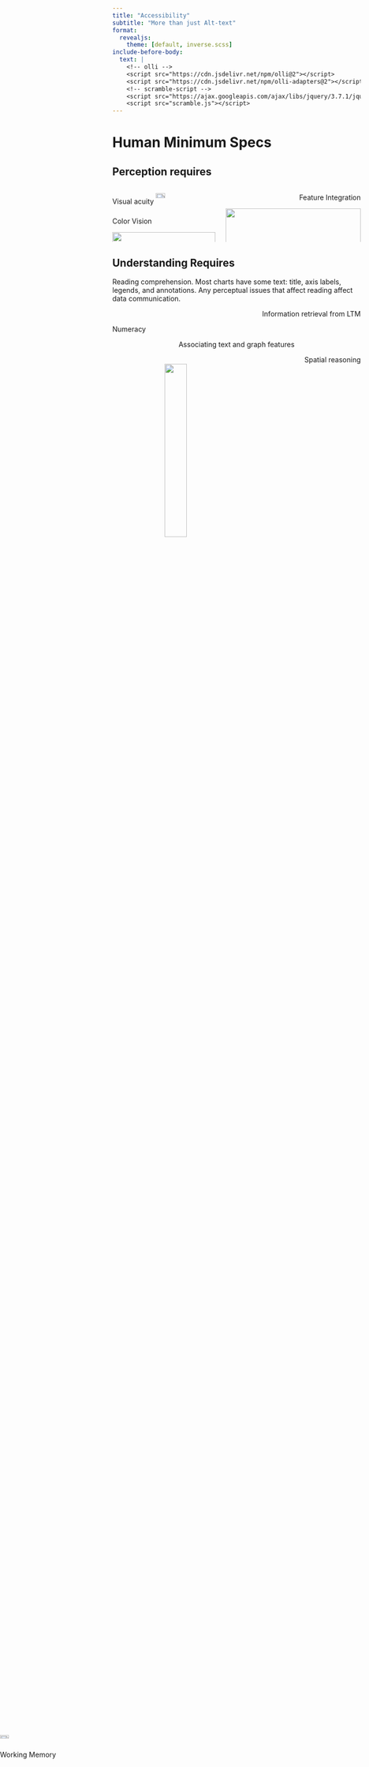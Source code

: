 ```yaml
---
title: "Accessibility"
subtitle: "More than just Alt-text"
format: 
  revealjs:
    theme: [default, inverse.scss]
include-before-body:
  text: |
    <!-- olli -->
    <script src="https://cdn.jsdelivr.net/npm/olli@2"></script>
    <script src="https://cdn.jsdelivr.net/npm/olli-adapters@2"></script>
    <!-- scramble-script -->
    <script src="https://ajax.googleapis.com/ajax/libs/jquery/3.7.1/jquery.min.js"></script>
    <script src="scramble.js"></script>
---
```


# Human Minimum Specs

## Perception requires

::: {.columns}

::: {.column}
::: {.fragment}
[Visual acuity]{style="vertical-align:middle;"} ![](../fig/magnifying-glass-text.png){style="width:30%;vertical-align:middle;"}
:::

::: {.fragment style="vertical-align:bottom;"}
[Color Vision]{style="vertical-align:middle;text-align:right;"}

![](../fig/Absorption-Spectra-Retina.svg){style="width:100%;vertical-align:middle;text-align:right;"} 
:::
:::

::: {.column}
::: {.fragment style="text-align:right;"}
Feature Integration
:::

::: {.fragment style="vertical-align:bottom;text-align:center;"}

![](../fig/gestalt.svg){style="width:100%;vertical-align:middle;text-align:right;"} 

[Grouping & Sense-making]{style="vertical-align:middle;text-align:right;"}
:::
:::

:::




## Understanding Requires


::: {.fragment fragment-index=0}

Reading comprehension. [Most charts have some text: title, axis labels, legends, and annotations. Any perceptual issues that affect reading affect data communication.]{#scramble .small}

<script type="text/javascript" src="scramble.js"></script>

:::

::: {.fragment fragment-index=5 style="text-align:right;"}
Information retrieval from LTM
:::

[Numeracy]{.fragment fragment-index=4}

::: {.fragment fragment-index=2 style="text-align: center;"}
Associating text and graph features
:::


::: {.fragment fragment-index=1 style="position:absolute; bottom:10%;left:0%;height:3em;"}
![](../fig/Working Memory.png){width="40%"}

Working Memory
:::

::: {.fragment fragment-index=3 style="text-align:right;"}
[Spatial reasoning]{style="vertical-align:middle;"} ![](https://upload.wikimedia.org/wikipedia/commons/9/98/Mental_rotation_task_%28diagram%29_%28cropped%29.jpg){style="display: table-cell;vertical-align: middle;width:30%;"}
:::



